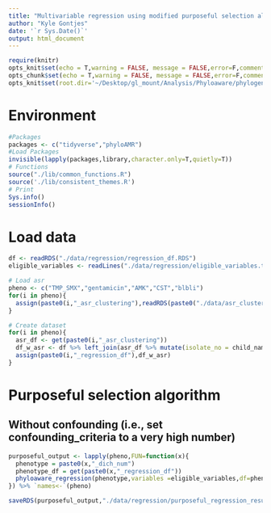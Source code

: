 ```yaml
---
title: "Multivariable regression using modified purposeful selection algorithm using phylogenetically-aware outcomes"
author: "Kyle Gontjes"
date: '`r Sys.Date()`'
output: html_document
---
```



```r
require(knitr)
opts_knit$set(echo = T,warning = FALSE, message = FALSE,error=F,comment=NA) 
opts_chunk$set(echo = T,warning = FALSE, message = FALSE,error=F,comment=NA)
opts_knit$set(root.dir='~/Desktop/gl_mount/Analysis/Phyloaware/phylogenetic-resistance-ms/')
```

# Environment
```r
#Packages
packages <- c("tidyverse","phyloAMR")   
#Load Packages
invisible(lapply(packages,library,character.only=T,quietly=T)) 
# Functions
source("./lib/common_functions.R")
source('./lib/consistent_themes.R')
# Print
Sys.info()
sessionInfo() 
``` 

# Load data
```r
df <- readRDS("./data/regression/regression_df.RDS")
eligible_variables <- readLines("./data/regression/eligible_variables.txt")

# Load asr
pheno <- c("TMP_SMX","gentamicin","AMK","CST","blbli")
for(i in pheno){
  assign(paste0(i,"_asr_clustering"),readRDS(paste0("./data/asr_clustering/",i,"_asr_clustering.RDS")))
}

# Create dataset
for(i in pheno){
  asr_df <- get(paste0(i,"_asr_clustering"))
  df_w_asr <- df %>% left_join(asr_df %>% mutate(isolate_no = child_name))
  assign(paste0(i,"_regression_df"),df_w_asr)
}
```

# Purposeful selection algorithm
## Without confounding (i.e., set confounding_criteria to a very high number)  
```r
purposeful_output <- lapply(pheno,FUN=function(x){
  phenotype = paste0(x,"_dich_num")
  phenotype_df = get(paste0(x,"_regression_df"))
  phyloaware_regression(phenotype,variables =eligible_variables,df=phenotype_df,first_present=T,patient_id="Patient_ID",culture_date="Cx_date",multivariable='purposeful',stepwise_direction = NULL,entry_criteria = 0.20,retention_criteria = 0.1,confounding_criteria = 1000e100)
}) %>% `names<-`(pheno)

saveRDS(purposeful_output,"./data/regression/purposeful_regression_results.RDS")
```
